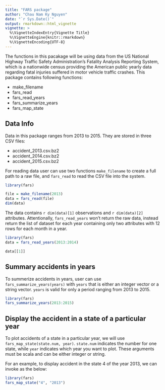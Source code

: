 ```yaml
---
title: "FARS package"
author: "Chau Nam Ky Nguyen"
date: "`r Sys.Date()`"
output: rmarkdown::html_vignette
vignette: >
  %\VignetteIndexEntry{Vignette Title}
  %\VignetteEngine{knitr::rmarkdown}
  %\VignetteEncoding{UTF-8}
---
```


The functions in this pacakage will be using data from the US National Highway Traffic Safety Administration's Fatality Analysis Reporting System, which is a nationwide census providing the American public yearly data regarding fatal injuries suffered in motor vehicle traffic crashes. This package contains following functions:

- make_filename
- fars_read
- fars_read_years
- fars_summarize_years
- fars_map_state

## Data Info

Data in this package ranges from 2013 to 2015. They are stored in three CSV files:

  * accident_2013.csv.bz2
  * accident_2014.csv.bz2
  * accident_2015.csv.bz2

For reading data user can use two functions `make_filename` to create a full path to a raw file, and `fars_read` to read the CSV file into the system.

```r
library(fars)

file = make_filename(2013)
data = fars_read(file)
dim(data)
```

The data contains `r dim(data)[1]` observations and `r dim(data)[2]` attributes. Attentionally, `fars_read_years` won't return the raw data, instead return the list of dataset for each year containing only two attributes with 12 rows for each month in a year.

```r
library(fars)
data = fars_read_years(2013:2014)

data[[1]]

```


## Summary accidents in years

To summerize accidents in years, user can use `fars_summarize_years(years)` with `years` that is either an integer vector or a string vector. `years` is valid for only a period ranging from 2013 to 2015.

```r
library(fars)
fars_summarize_years(2013:2015)
```
    
## Display the accident in a state of a particular year

To plot accidents of a state in a particular year, we will use `fars_map_state(state.num, year)`. `state.num` indicates the number for one state, while `year` indicates which year you want to plot. These arguments must be scala and can be either integer or string.

For an example, to display accident in the state 4 of the year 2013, we can invoke as the below:

```r
library(fars)
fars_map_state("4", "2013")
```

